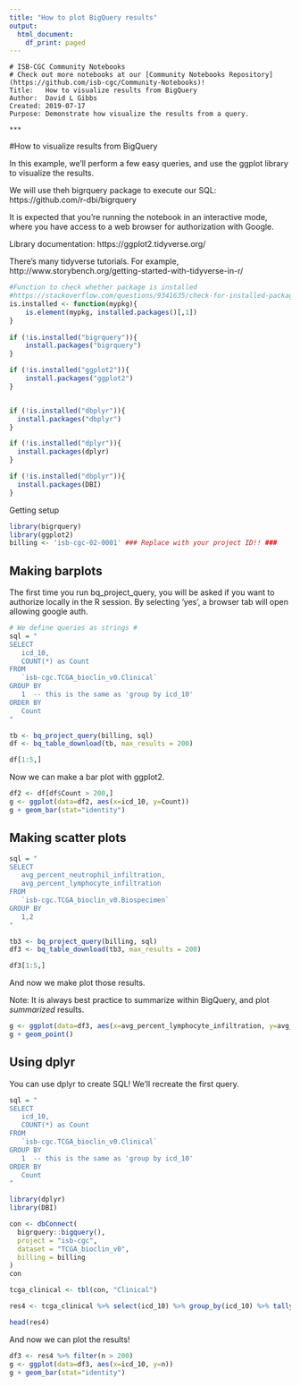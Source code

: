 ```yaml
---
title: "How to plot BigQuery results"
output:
  html_document:
    df_print: paged
---
```


```
# ISB-CGC Community Notebooks
# Check out more notebooks at our [Community Notebooks Repository](https://github.com/isb-cgc/Community-Notebooks)!
Title:   How to visualize results from BigQuery
Author:  David L Gibbs
Created: 2019-07-17
Purpose: Demonstrate how visualize the results from a query.

***
```

#How to visualize results from BigQuery

In this example, we'll perform a few easy queries, and use the ggplot library to visualize the results.

We will use theh bigrquery package to execute our SQL:  https://github.com/r-dbi/bigrquery

It is expected that you're running the notebook in an interactive mode, 
where you have access to a web browser for authorization with Google.

Library documentation: https://ggplot2.tidyverse.org/

There's many tidyverse tutorials. For example, http://www.storybench.org/getting-started-with-tidyverse-in-r/


```r
#Function to check whether package is installed
#https://stackoverflow.com/questions/9341635/check-for-installed-packages-before-running-install-packages
is.installed <- function(mypkg){
    is.element(mypkg, installed.packages()[,1])
} 
  
if (!is.installed("bigrquery")){
    install.packages("bigrquery")
}

if (!is.installed("ggplot2")){
    install.packages("ggplot2")
}


if (!is.installed("dbplyr")){
  install.packages("dbplyr")
}

if (!is.installed("dplyr")){
  install.packages(dplyr)
}

if (!is.installed("dbplyr")){
  install.packages(DBI)
}

```

Getting setup

```r
library(bigrquery)
library(ggplot2)
billing <- 'isb-cgc-02-0001' ### Replace with your project ID!! ### 
```

## Making barplots

The first time you run bq_project_query, you will be asked if you want to authorize locally
in the R session.  By selecting 'yes', a browser tab will open allowing google auth.

```r
# We define queries as strings #
sql = "
SELECT
   icd_10,
   COUNT(*) as Count
FROM
   `isb-cgc.TCGA_bioclin_v0.Clinical`
GROUP BY
   1  -- this is the same as 'group by icd_10'
ORDER BY
   Count
"

tb <- bq_project_query(billing, sql)
df <- bq_table_download(tb, max_results = 200)

df[1:5,]
```

Now we can make a bar plot with ggplot2.

```r

df2 <- df[df$Count > 200,]
g <- ggplot(data=df2, aes(x=icd_10, y=Count))
g + geom_bar(stat="identity")


```

## Making scatter plots

```r

sql = "
SELECT
   avg_percent_neutrophil_infiltration,
   avg_percent_lymphocyte_infiltration
FROM
   `isb-cgc.TCGA_bioclin_v0.Biospecimen`
GROUP BY
   1,2
"

tb3 <- bq_project_query(billing, sql)
df3 <- bq_table_download(tb3, max_results = 200)

df3[1:5,]

```

And now we make plot those results.

Note: It is always best practice to summarize within BigQuery, 
and plot *summarized* results.

```r

g <- ggplot(data=df3, aes(x=avg_percent_lymphocyte_infiltration, y=avg_percent_neutrophil_infiltration))
g + geom_point()

```


## Using dplyr

You can use dplyr to create SQL!
We'll recreate the first query.

```r

sql = "
SELECT
   icd_10,
   COUNT(*) as Count
FROM
   `isb-cgc.TCGA_bioclin_v0.Clinical`
GROUP BY
   1  -- this is the same as 'group by icd_10'
ORDER BY
   Count
"

library(dplyr)
library(DBI)

con <- dbConnect(
  bigrquery::bigquery(),
  project = "isb-cgc",
  dataset = "TCGA_bioclin_v0",
  billing = billing
)
con

tcga_clinical <- tbl(con, "Clinical")

res4 <- tcga_clinical %>% select(icd_10) %>% group_by(icd_10) %>% tally()

head(res4)
```


And now we can plot the results!

```r

df3 <- res4 %>% filter(n > 200)
g <- ggplot(data=df3, aes(x=icd_10, y=n))
g + geom_bar(stat="identity")

```


